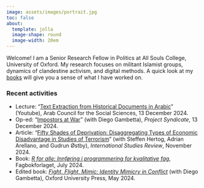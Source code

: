 ```yaml
---
image: assets/images/portrait.jpg
toc: false
about: 
  template: jolla
  image-shape: round
  image-width: 20em
---
```


Welcome! I am a Senior Research Fellow in Politics at All Souls College, University of Oxford. My research focuses on militant Islamist groups, dynamics of clandestine activism, and digital methods. A quick look at my [books](/pubs/books/index.qmd) will give you a sense of what I have worked on. 

::: {.news}

### Recent activities

- Lecture: "[Text Extraction from Historical Documents in Arabic](https://www.youtube.com/watch?v=gG6tmxkR0gE)" (Youtube), Arab Council for the Social Sciences, 13 December 2024.
- Op-ed: "[Impostors at War](https://www.project-syndicate.org/commentary/mimicry-in-war-old-challenge-worse-with-new-technology-by-diego-gambetta-and-thomas-hegghammer-2024-12)" (with Diego Gambetta), *Project Syndicate*, 13 December 2024.
- Article: "[Fifty Shades of Deprivation: Disaggregating Types of Economic Disadvantage in Studies of Terrorism]()" (with Steffen Hertog, Adrian Arellano, and Gudrun Østby), *International Studies Review*, November 2024.
- Book: *[R for alle: Innføring i programmering for kvalitative fag](https://fagbokforlaget.no/products/9788245036862-r-for-alle)*, Fagbokforlaget, July 2024.
- Edited book: *[Fight, Flight, Mimic: Identity Mimicry in Conflict](https://academic.oup.com/book/56358)* (with Diego Gambetta), Oxford University Press, May 2024.

:::
